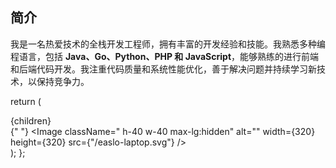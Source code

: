 
## 简介

我是一名热爱技术的全栈开发工程师，拥有丰富的开发经验和技能。我熟悉多种编程语言，包括 **Java、Go、Python、PHP 和 JavaScript**，能够熟练的进行前端和后端代码开发。我注重代码质量和系统性能优化，善于解决问题并持续学习新技术，以保持竞争力。

  return (
    <div className=" flex justify-between  items-center">
      <div className={cn(className)}>{children}</div>{" "}
      <Image
        className=" h-40 w-40  max-lg:hidden"
        alt=""
        width={320}
        height={320}
        src={"/easlo-laptop.svg"}
      />
    </div>
  );
};
